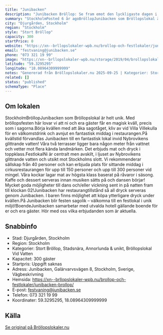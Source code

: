```yaml
---
title: "Junibacken"
description: "Junibacken Bröllop: Se fram emot den lyckligaste dagen i ert liv! Mycket ska förberedas och många val ska göras – vi på Junibackens festvåning hjälper er!"
summary: "StockholmPosted 6 år agoBröllopJunibacken som Bröllopslokal är helt unik. Med bröllopsfesten här lovar vi att ni och era gäster får en magisk kväll, precis som i sagorna.Börja kvällen med att åka…"
city: "Djurgården, Stockholm"
region: "Stockholm"
style: "Stort Bröllop"
capacity: 300
startPrice: 0
website: "https://xn--brllopslokaler-wpb.nu/brollop-och-festlokaler/junibacken-brollop/"
email: "festvaning@junibacken.se"
phone: "073 321 19 99"
image: "https://xn--brllopslokaler-wpb.nu/storage/2019/04/brollopslokal-stockholm-brollop-junibacken-visningsbild.webp"
latitude: "59.3295295"
longitude: "18.08964309999999"
notes: "Genererad från Bröllopslokaler.nu 2025-09-25 | Kategorier: Stort Bröllop, Stadsnära, Annorlunda & unikt, Bröllopslokal Vid Vatten"
related: []
status: "published"
schemaType: "Place"
---
```


## Om lokalen

StockholmBröllopJunibacken som Bröllopslokal är helt unik. Med bröllopsfesten här lovar vi att ni och era gäster får en magisk kväll, precis som i sagorna.Börja kvällen med att åka sagotåget, kliv av vid Villa Villekulla för en välkomstdrink och avnjut en fantastisk middag i restaurangen.På kvällstid förvandlas Junibacken till en fantastisk lokal invid Nybrovikens glittrande vatten! Våra två terrasser ligger bara någon meter från vattnet och vetter mot flera kända landmärken. Det erbjuds mat och dryck i toppklass.FestlokalNi är centralt men avskilt, i ljuset av Nybrovikens glittrande vatten och utsikt mot Stockholms slott. Vi rekommenderar sällskap från 40 personer och kan erbjuda plats för sittande middag i cirkusrestaurangen för upp till 150 personer och upp till 300 personer vid mingel. Våra kockar lagar mat av högsta klass baserat på råvaror i säsong. Kaffe och dessert serveras innan musiken sätts på och dansen börjar! Mycket goda möjligheter till dans och/eller vickning sent in på natten fram till klockan 02!Junibacken har restaurangtillstånd så all dryck serveras genom Junibacken. I baren finns möjlighet att köpa ytterligare dryck under kvällen.På Junibacken blir festen sagolik – välkomna till en festlokal i unik miljö!BoendeJunibacken samarbetar med utvalda hotell gällande boende för er och era gäster. Hör med oss vilka erbjudanden som är aktuella.

## Snabbinfo

- Stad: Djurgården, Stockholm
- Region: Stockholm
- Kategorier: Stort Bröllop, Stadsnära, Annorlunda & unikt, Bröllopslokal Vid Vatten
- Kapacitet: 300 gäster
- Startpris: Uppgift saknas
- Adress: Junibacken, Galärvarvsvägen 8, Stockholm, Sverige, Vägbeskrivning
- Hemsida: https://xn--brllopslokaler-wpb.nu/brollop-och-festlokaler/junibacken-brollop/
- E-post: festvaning@junibacken.se
- Telefon: 073 321 19 99
- Koordinater: 59.3295295, 18.08964309999999

## Källa

[Se original på Bröllopslokaler.nu](https://xn--brllopslokaler-wpb.nu/brollop-och-festlokaler/junibacken-brollop/)
